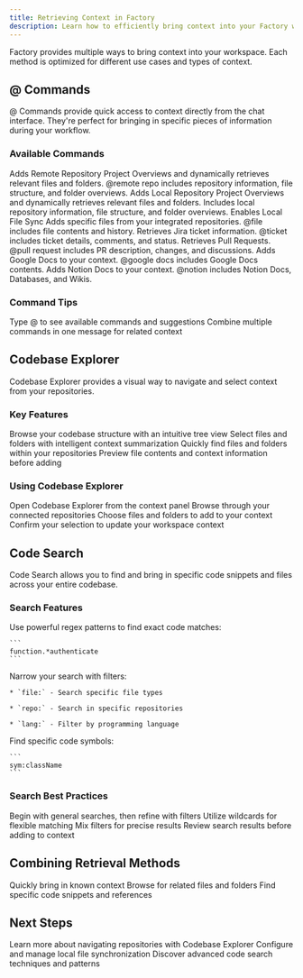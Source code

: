 ```yaml
---
title: Retrieving Context in Factory
description: Learn how to efficiently bring context into your Factory workspace using @ commands, Codebase Explorer, and Code Search
---
```


<Card title="Retrieve Context in Factory" img="/images/features/at_command.png">
  Factory provides multiple ways to bring context into your workspace. Each method is optimized for different use cases and types of context.
</Card>

## @ Commands

<Note>
  @ Commands provide quick access to context directly from the chat interface. They're perfect for bringing in specific pieces of information during your workflow.
</Note>

### Available Commands

<AccordionGroup>
  <Accordion title="@remote repo">
    Adds Remote Repository Project Overviews and dynamically retrieves relevant files and folders. @remote repo includes repository information, file structure, and folder overviews.
  </Accordion>

  <Accordion title="@local repo" defaultOpen={false}>
    Adds Local Repository Project Overviews and dynamically retrieves relevant files and folders. Includes local repository information, file structure, and folder overviews. Enables Local File Sync
  </Accordion>

  <Accordion title="@file">
    Adds specific files from your integrated repositories. @file includes file contents and history.
  </Accordion>

  <Accordion title="@ticket">
    Retrieves Jira ticket information. @ticket includes ticket details, comments, and status.
  </Accordion>

  <Accordion title="@pull request">
    Retrieves Pull Requests. @pull request includes PR description, changes, and discussions.
  </Accordion>

  <Accordion title="@google docs">
    Adds Google Docs to your context. @google docs includes Google Docs contents.
  </Accordion>

  <Accordion title="@notion">
    Adds Notion Docs to your context. @notion includes Notion Docs, Databases, and Wikis.
  </Accordion>
</AccordionGroup>

### Command Tips

<Steps>
  <Step title="Use Auto-completion">
    Type @ to see available commands and suggestions
  </Step>

  <Step title="Chain Commands">
    Combine multiple commands in one message for related context
  </Step>
</Steps>

## Codebase Explorer

<Note>
  Codebase Explorer provides a visual way to navigate and select context from your repositories.
</Note>

### Key Features

<CardGroup cols={2}>
  <Card title="Visual Navigation" icon="folder-tree">
    Browse your codebase structure with an intuitive tree view
  </Card>

  <Card title="Smart Selection" icon="hand-pointer">
    Select files and folders with intelligent context summarization
  </Card>

  <Card title="Search Integration" icon="magnifying-glass">
    Quickly find files and folders within your repositories
  </Card>

  <Card title="Context Preview" icon="eye">
    Preview file contents and context information before adding
  </Card>
</CardGroup>

### Using Codebase Explorer

<Steps>
  <Step title="Access Explorer">
    Open Codebase Explorer from the context panel
  </Step>

  <Step title="Navigate Repositories">
    Browse through your connected repositories
  </Step>

  <Step title="Select Context">
    Choose files and folders to add to your context
  </Step>

  <Step title="Apply Changes">
    Confirm your selection to update your workspace context
  </Step>
</Steps>

## Code Search

<Note>
  Code Search allows you to find and bring in specific code snippets and files across your entire codebase.
</Note>

### Search Features

<AccordionGroup>
  <Accordion title="Regex Search">
    Use powerful regex patterns to find exact code matches:

    ```
    function.*authenticate
    ```
  </Accordion>

  <Accordion title="Filters">
    Narrow your search with filters:

    * `file:` - Search specific file types

    * `repo:` - Search in specific repositories

    * `lang:` - Filter by programming language
  </Accordion>

  <Accordion title="Symbol Search">
    Find specific code symbols:

    ```
    sym:className
    ```
  </Accordion>
</AccordionGroup>

### Search Best Practices

<CardGroup cols={2}>
  <Card title="Start Broad" icon="arrows-maximize">
    Begin with general searches, then refine with filters
  </Card>

  <Card title="Use Wildcards" icon="asterisk">
    Utilize wildcards for flexible matching
  </Card>

  <Card title="Combine Filters" icon="filter">
    Mix filters for precise results
  </Card>

  <Card title="Check Context" icon="list-check">
    Review search results before adding to context
  </Card>
</CardGroup>

## Combining Retrieval Methods

<Steps>
  <Step title="Start with @ Commands">
    Quickly bring in known context
  </Step>

  <Step title="Use Explorer">
    Browse for related files and folders
  </Step>

  <Step title="Refine with Search">
    Find specific code snippets and references
  </Step>
</Steps>

## Next Steps

<CardGroup cols={3}>
  <Card title="Explore Your Codebase" icon="folder-tree" href="/user-guides/managing-context/codebase-explorer">
    Learn more about navigating repositories with Codebase Explorer
  </Card>

  <Card title="Set Up Local File Sync" icon="laptop-code" href="/user-guides/managing-context/local-file-sync">
    Configure and manage local file synchronization
  </Card>

  <Card title="Master Code Search" icon="magnifying-glass" href="/user-guides/managing-context/codebase-search">
    Discover advanced code search techniques and patterns
  </Card>
</CardGroup>